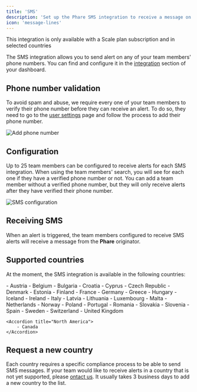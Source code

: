 ```yaml
---
title: 'SMS'
description: 'Set up the Phare SMS integration to receive a message on your phone when your website or server is down.'
icon: 'message-lines'
---
```


<Warning>This integration is only available with a Scale plan subscription and in selected countries</Warning>

The SMS integration allows you to send alert on any of your team members' phone numbers. You can find and configure it in the [integration](https://app.phare.io/organization/apps) section of your dashboard.

## Phone number validation

To avoid spam and abuse, we require every one of your team members to verify their phone number before they can receive an alert. To do so, they need to go to the [user settings](https://app.phare.io/user/settings) page and follow the process to add their phone number.

<Frame type="glass">
  <img class="border rounded-lg" src="/images/integrations/sms/add-phone-number.webp" alt="Add phone number" />
</Frame>

## Configuration

Up to 25 team members can be configured to receive alerts for each SMS integration. When using the team members' search, you will see for each one if they have a verified phone number or not. You can add a team member without a verified phone number, but they will only receive alerts after they have verified their phone number.

<Frame type="glass">
  <img class="border rounded-lg" src="/images/integrations/sms/sms-configuration.webp" alt="SMS configuration" />
</Frame>

## Receiving SMS

When an alert is triggered, the team members configured to receive SMS alerts will receive a message from the **Phare** originator.

## Supported countries

At the moment, the SMS integration is available in the following countries:

<AccordionGroup>
    <Accordion title="Europe">
        - Austria
        - Belgium
        - Bulgaria
        - Croatia
        - Cyprus
        - Czech Republic
        - Denmark
        - Estonia
        - Finland
        - France
        - Germany
        - Greece
        - Hungary
        - Iceland
        - Ireland
        - Italy
        - Latvia
        - Lithuania
        - Luxembourg
        - Malta
        - Netherlands
        - Norway
        - Poland
        - Portugal
        - Romania
        - Slovakia
        - Slovenia
        - Spain
        - Sweden
        - Switzerland
        - United Kingdom
    </Accordion>

    <Accordion title="North America">
        - Canada
    </Accordion>
</AccordionGroup>

## Request a new country

Each country requires a specific compliance process to be able to send SMS messages. If your team would like to receive alerts in a country that is not yet supported, please [ontact us](mailto:support@phare.io). It usually takes 3 business days to add a new country to the list.
